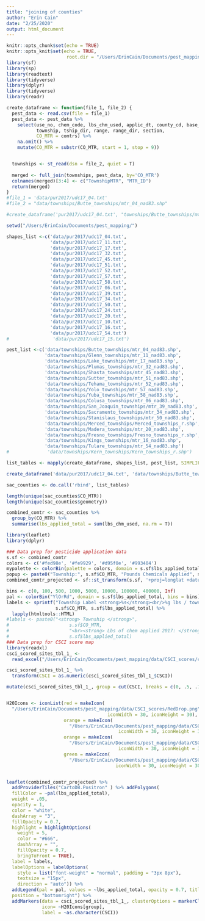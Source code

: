 ```yaml
---
title: "joining of counties"
author: "Erin Cain"
date: "2/25/2020"
output: html_document
---
```


```r
knitr::opts_chunk$set(echo = TRUE)
knitr::opts_knit$set(echo = TRUE,
                      root.dir = "/Users/ErinCain/Documents/pest_mapping/")
library(sf)
library(sp)
library(readtext)
library(tidyverse)
library(dplyr)
library(tidyverse)
library(readr)
```


```r

create_dataframe <- function(file_1, file_2) {
  pest_data <- read.csv(file = file_1)
  pest_data <- pest_data %>% 
    select(use_no, chem_code, lbs_chm_used, applic_dt, county_cd, base_ln_mer,
           township, tship_dir, range, range_dir, section,
           CO_MTR = comtrs) %>% 
    na.omit() %>%
    mutate(CO_MTR = substr(CO_MTR, start = 1, stop = 9))


  townships <- st_read(dsn = file_2, quiet = T)
  
  merged <- full_join(townships, pest_data, by='CO_MTR')
  colnames(merged)[3:4] <- c("TownshipMTR", "MTR_ID")
  return(merged)
}
#file_1 = 'data/pur2017/udc17_04.txt'
#file_2 = "data/townships/Butte_townships/mtr_04_nad83.shp"

#create_dataframe('pur2017/udc17_04.txt', "townships/Butte_townships/mtr_04_nad83.shp")
```

```r

setwd("/Users/ErinCain/Documents/pest_mapping/")

shapes_list <-c('data/pur2017/udc17_04.txt', 
                'data/pur2017/udc17_11.txt',
                'data/pur2017/udc17_17.txt', 
                'data/pur2017/udc17_32.txt',
                'data/pur2017/udc17_45.txt', 
                'data/pur2017/udc17_51.txt',
                'data/pur2017/udc17_52.txt', 
                'data/pur2017/udc17_57.txt',
                'data/pur2017/udc17_58.txt', 
                'data/pur2017/udc17_06.txt', 
                'data/pur2017/udc17_39.txt', 
                'data/pur2017/udc17_34.txt',
                'data/pur2017/udc17_50.txt', 
                'data/pur2017/udc17_24.txt',
                'data/pur2017/udc17_20.txt', 
                'data/pur2017/udc17_10.txt',
                'data/pur2017/udc17_16.txt', 
                'data/pur2017/udc17_54.txt')
#                'data/pur2017/udc17_15.txt')

pest_list <-c('data/townships/Butte_townships/mtr_04_nad83.shp',
              'data/townships/Glenn_townships/mtr_11_nad83.shp',
              'data/townships/Lake_townships/mtr_17_nad83.shp',
              'data/townships/Plumas_townships/mtr_32_nad83.shp',
              'data/townships/Shasta_townships/mtr_45_nad83.shp',
              'data/townships/Sutter_townships/mtr_51_nad83.shp',
              'data/townships/Tehama_townships/mtr_52_nad83.shp',
              'data/townships/Yolo_townships/mtr_57_nad83.shp',
              'data/townships/Yuba_townships/mtr_58_nad83.shp',
              'data/townships/Colusa_townships/mtr_06_nad83.shp',
              'data/townships/San_Joaquin_townships/mtr_39_nad83.shp',
              'data/townships/Sacramento_townships/mtr_34_nad83.shp',
              'data/townships/Stanislaus_townships/mtr_50_nad83.shp',
              'data/townships/Merced_townships/Merced_townships_r.shp',
              'data/townships/Madera_townships/mtr_20_nad83.shp',
              'data/townships/Fresno_townships/Fresno_townships_r.shp',
              'data/townships/Kings_townships/mtr_16_nad83.shp',
              'data/townships/Tulare_townships/mtr_54_nad83.shp')
#              'data/townships/Kern_townships/Kern_townships_r.shp')

list_tables <- mapply(create_dataframe, shapes_list, pest_list, SIMPLIFY = FALSE)

create_dataframe('data/pur2017/udc17_04.txt', 'data/townships/Butte_townships/mtr_04_nad83.shp')

sac_counties <- do.call('rbind', list_tables)
```


```r
length(unique(sac_counties$CO_MTR))
length(unique(sac_counties$geometry))

combined_comtr <- sac_counties %>%  
  group_by(CO_MTR) %>% 
  summarise(lbs_applied_total = sum(lbs_chm_used, na.rm = T))
```


```r
library(leaflet)
library(dplyr)

### Data prep for pesticide application data 
s.sf <- combined_comtr
colors <- c('#fed98e', '#fe9929', '#d95f0e', '#993404')
mypalette <- colorBin(palette = colors, domain = s.sf$lbs_applied_total)
popup <- paste0("Township:", s.sf$CO_MTR, "Pounds Chemicals Applied", s.sf$lbs_applied_total)
combined_comtr_projected <- sf::st_transform(s.sf, '+proj=longlat +datum=WGS84')

bins <- c(0, 100, 500, 1000, 5000, 10000, 100000, 400000, Inf)
pal <- colorBin("YlOrRd", domain = s.sf$lbs_applied_total, bins = bins)
labels <- sprintf("Township Label <strong>%s</strong><br/>%g lbs / township",
                  s.sf$CO_MTR, s.sf$lbs_applied_total) %>% 
  lapply(htmltools::HTML)
#labels <- paste0("<strong> Township </strong>", 
#                      s.sf$CO_MTR, 
#                      "<br><strong> Lbs of chem applied 2017: </strong>", 
#                      s.sf$lbs_applied_total)
### Data prep for CSCI score map 
library(readxl)
csci_scored_sites_tbl_1_ <- 
  read_excel("/Users/ErinCain/Documents/pest_mapping/data/CSCI_scores/csci_scored_sites_tbl (1).xlsx")

csci_scored_sites_tbl_1_ %>% 
  transform(CSCI = as.numeric(csci_scored_sites_tbl_1_$CSCI)) 

mutate(csci_scored_sites_tbl_1_, group = cut(CSCI, breaks = c(0, .5, .75, 1, Inf), labels = c("red", "orange","yellow", "green"))) -> csci_scored_sites_tbl_1_


H20Icons <- iconList(red = makeIcon(
  "/Users/ErinCain/Documents/pest_mapping/data/CSCI_scores/RedDrop.png", 
                                     iconWidth = 30, iconHeight = 30),
                     orange = makeIcon(
                       "/Users/ErinCain/Documents/pest_mapping/data/CSCI_scores/yellowDrop.png",
                                         iconWidth = 30, iconHeight = 30),
                     orange = makeIcon(
                       "/Users/ErinCain/Documents/pest_mapping/data/CSCI_scores/orangeDrop.png",
                                         iconWidth = 30, iconHeight = 30),
                     green = makeIcon(
                       "/Users/ErinCain/Documents/pest_mapping/data/CSCI_scores/greenDrop.png", 
                                        iconWidth = 30, iconHeight = 30))


leaflet(combined_comtr_projected) %>%
  addProviderTiles("CartoDB.Positron" ) %>% addPolygons(
  fillColor = ~pal(lbs_applied_total),
  weight = .05,
  opacity = 1,
  color = "white",
  dashArray = "3",
  fillOpacity = 0.7,
  highlight = highlightOptions(
    weight = 5,
    color = "#666",
    dashArray = "",
    fillOpacity = 0.7,
    bringToFront = TRUE),
  label = labels,
  labelOptions = labelOptions(
    style = list("font-weight" = "normal", padding = "3px 8px"),
    textsize = "15px",
    direction = "auto")) %>% 
  addLegend(pal = pal, values = ~lbs_applied_total, opacity = 0.7, title = "Total lbs Chem Applied",
  position = "bottomright") %>%
  addMarkers(data = csci_scored_sites_tbl_1_, clusterOptions = markerClusterOptions(), 
             icon= ~H20Icons[group], 
             label = ~as.character(CSCI))
```










